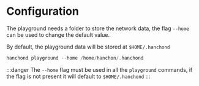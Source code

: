 # Configuration

The playground needs a folder to store the network data, the flag `--home` can be used to change the default value.

By default, the playground data will be stored at `$HOME/.hanchond`

```go
hanchond playground --home /home/hanchon/.hanchond
```

:::danger
The `--home` flag must be used in all the `playground` commands, if the flag is not present it will default to `$HOME/.hanchond`
:::
